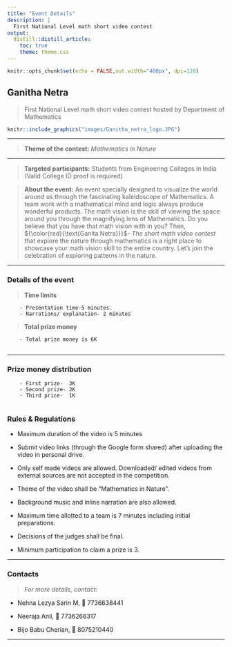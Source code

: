 ---
title: "Event Details"
description: |
  First National Level math short video contest
output:
  distill::distill_article:
    toc: true
    theme: theme.css
---

```{r setup, include=FALSE}
knitr::opts_chunk$set(echo = FALSE,out.width="400px", dpi=120)
```

## Ganitha Netra

> First National Level math short video contest hosted by Department of Mathematics

```{r ,fig.align = 'center',out.width="50%", fig.cap="Logo of Ganitha Netra event"}
knitr::include_graphics("images/Ganitha_netra_logo.JPG")
```


----

> **Theme of the contest:** *Mathematics in Nature*

----

> **Targeted participants:** Students from Engineering Colleges in India (Valid College ID proof is required)

> **About the event:** An event specially designed to visualize the world around us through the fascinating kaleidoscope of Mathematics. A team work with a mathematical mind and logic always produce wonderful products. The math vision is the skill of viewing the space around you through the magnifying lens of Mathematics. Do you believe that you have that math vision with in you? Then, ${\color{red}{\text{Ganita Netra}}}$- *The short math video contest* that explore the nature through mathematics is a right place to showcase your math vision skill to the entire country. Let's join the celebration of exploring patterns in the nature.

----

### Details of the event

> **Time limits**

        - Presentation time-5 minutes.
        - Narrations/ explanation- 2 minutes


        
> **Total prize money**

        - Total prize money is 6K
        
----

### Prize money distribution

        - First prize-  3K
        - Second prize- 2K
        - Third price-  1K
        
### Rules & Regulations

   - Maximum duration of the video is 5 minutes
   
   -  Submit video links (through the Google form shared) after uploading the video in personal drive.
   
   -  Only self made videos are allowed. Downloaded/ edited videos from external sources are not accepted in the competition. 
   - Theme of the video shall be "Mathematics in Nature".
   - Background music and inline narration are also allowed.
   - Maximum time allotted to a team is 7 minutes including initial preparations.
   - Decisions of the judges shall be final.
   - Minimum participation to claim a prize is 3.

----

### Contacts

>*For more details, contact:*


- Nehna Lezya Sarin M, 📱 7736638441

- Neeraja Anil, 📱 7736266317

- Bijo Babu Cherian, 📱 8075210440


----


